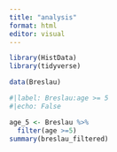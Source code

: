 ```yaml
---
title: "analysis"
format: html
editor: visual
---
```


```r
library(HistData)
library(tidyverse)
```

```r
data(Breslau)
```


```r
#|label: Breslau:age >= 5
#|echo: False

age_5 <- Breslau %>%
  filter(age >=5)
summary(breslau_filtered)
```

